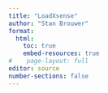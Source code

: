 ```yaml
---
title: "LoadXsense"
author: "Stan Brouwer"
format:
  html:
    toc: true
    embed-resources: true
#    page-layout: full
editor: source
number-sections: false
---
```


